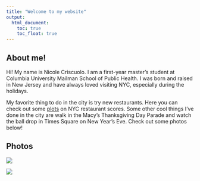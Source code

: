 ```yaml
---
title: "Welcome to my website"
output: 
  html_document:
    toc: true
    toc_float: true
---
```



## About me! 

Hi! My name is Nicole Criscuolo. I am a first-year master's student at Columbia University Mailman School of Public Health. I was born and raised in New Jersey and have always loved visiting NYC, especially during the holidays. 

My favorite thing to do in the city is try new restaurants. Here you can check out some [plots](plots.html) on NYC restaurant scores. Some other cool things I've done in the city are walk in the Macy's Thanksgiving Day Parade and watch the ball drop in Times Square on New Year's Eve. Check out some photos below!

## Photos

![](parade.jpg) 

![](nye.png)